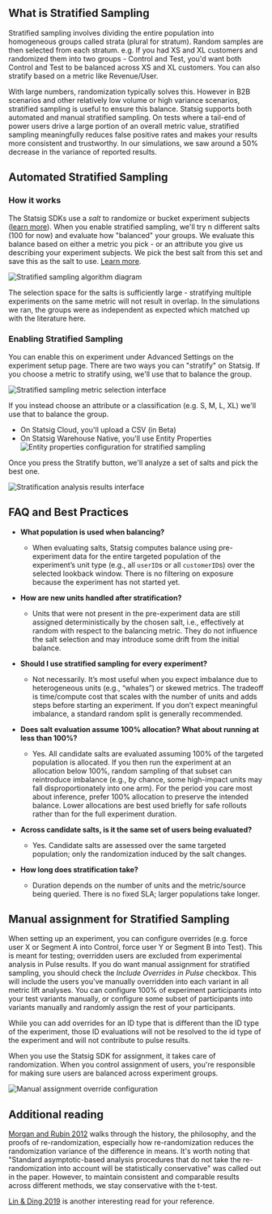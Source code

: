 
## What is Stratified Sampling

Stratified sampling involves dividing the entire population into homogeneous groups called strata (plural for stratum). Random samples are then selected from each stratum. e.g. If you had XS and XL customers and randomized them into two groups - Control and Test, you'd want both Control and Test to be balanced across XS and XL customers. You can also stratify based on a metric like Revenue/User.

With large numbers, randomization typically solves this. However in B2B scenarios and other relatively low volume or high variance scenarios, stratified sampling is useful to ensure this balance. Statsig supports both automated and manual stratified sampling. On tests where a tail-end of power users drive a large portion of an overall metric value, stratified sampling meaningfully reduces false positive rates and makes your results more consistent and trustworthy. In our simulations, we saw around a 50% decrease in the variance of reported results.

## Automated Stratified Sampling

### How it works

The Statsig SDKs use a _salt_ to randomize or bucket experiment subjects ([learn more](/faq#how-does-bucketing-within-the-statsig-sdks-work)). When you enable stratified sampling, we'll try n different salts (100 for now) and evaluate how "balanced" your groups. We evaluate this balance based on either a metric you pick - or an attribute you give us describing your experiment subjects. We pick the best salt from this set and save this as the salt to use. [Learn more](https://statsig.com/blog/introducing-stratified-sampling).
<Frame>
  <img src="https://github.com/statsig-io/docs/assets/31516123/99f72b83-9f14-45a3-aa6e-ffcbd6211ec7" alt="Stratified sampling algorithm diagram" />
</Frame>

The selection space for the salts is sufficiently large - stratifying multiple experiments on the same metric will not result in overlap. In the simulations we ran, the groups were as independent as expected which matched up with the literature here.

### Enabling Stratified Sampling

You can enable this on experiment under Advanced Settings on the experiment setup page. There are two ways you can "stratify" on Statsig.
If you choose a metric to stratify using, we'll use that to balance the group.
<Frame>
  <img src="https://github.com/statsig-io/docs/assets/31516123/0cfc499d-4fdf-44a8-ba2a-3537ba5bb904" alt="Stratified sampling metric selection interface" />
</Frame>

If you instead choose an attribute or a classification (e.g. S, M, L, XL) we'll use that to balance the group.

- On Statsig Cloud, you'll upload a CSV (in Beta)
- On Statsig Warehouse Native, you'll use Entity Properties
  <Frame>
    <img src="https://github.com/statsig-io/docs/assets/31516123/102a839f-37fd-4443-807a-4b269f137490" alt="Entity properties configuration for stratified sampling" />
  </Frame>

Once you press the Stratify button, we'll analyze a set of salts and pick the best one.
<Frame>
  <img src="https://github.com/statsig-io/docs/assets/31516123/412f5c78-8c4f-4f16-88d3-60d3d3555ffd" alt="Stratification analysis results interface" />
</Frame>

## FAQ and Best Practices

- **What population is used when balancing?**

  - When evaluating salts, Statsig computes balance using pre-experiment data for the entire targeted population of the experiment’s unit type (e.g., all `userID`s or all `customerID`s) over the selected lookback window. There is no filtering on exposure because the experiment has not started yet.

- **How are new units handled after stratification?**

  - Units that were not present in the pre-experiment data are still assigned deterministically by the chosen salt, i.e., effectively at random with respect to the balancing metric. They do not influence the salt selection and may introduce some drift from the initial balance.

- **Should I use stratified sampling for every experiment?**

  - Not necessarily. It’s most useful when you expect imbalance due to heterogeneous units (e.g., “whales”) or skewed metrics. The tradeoff is time/compute cost that scales with the number of units and adds steps before starting an experiment. If you don’t expect meaningful imbalance, a standard random split is generally recommended.

- **Does salt evaluation assume 100% allocation? What about running at less than 100%?**

  - Yes. All candidate salts are evaluated assuming 100% of the targeted population is allocated. If you then run the experiment at an allocation below 100%, random sampling of that subset can reintroduce imbalance (e.g., by chance, some high-impact units may fall disproportionately into one arm). For the period you care most about inference, prefer 100% allocation to preserve the intended balance. Lower allocations are best used briefly for safe rollouts rather than for the full experiment duration.

- **Across candidate salts, is it the same set of users being evaluated?**

  - Yes. Candidate salts are assessed over the same targeted population; only the randomization induced by the salt changes.

- **How long does stratification take?**
  - Duration depends on the number of units and the metric/source being queried. There is no fixed SLA; larger populations take longer.

## Manual assignment for Stratified Sampling

When setting up an experiment, you can configure overrides (e.g. force user X or Segment A into Control, force user Y or Segment B into Test). This is meant for testing; overridden users are excluded from experimental analysis in Pulse results. If you do want manual assignment for stratified sampling, you should check the _Include Overrides in Pulse_ checkbox. This will include the users you've manually overridden into each variant in all metric lift analyses. You can configure 100% of experiment participants into your test variants manually, or configure some subset of participants into variants manually and randomly assign the rest of your participants.

<Note>
While you can add overrides for an ID type that is different than the ID type of the experiment, those ID evaluations will not be resolved to the id type of the experiment and will not contribute to pulse results.
</Note>

When you use the Statsig SDK for assignment, it takes care of randomization. When you control assignment of users, you're responsible for making sure users are balanced across experiment groups.

<Frame>
  <img src="https://user-images.githubusercontent.com/31516123/230964234-8cc81f66-f4f8-4f37-b6df-6d36d0d7ab98.png" alt="Manual assignment override configuration" />
</Frame>

## Additional reading

[Morgan and Rubin 2012](https://projecteuclid.org/journals/annals-of-statistics/volume-40/issue-2/Rerandomization-to-improve-covariate-balance-in-experiments/10.1214/12-AOS1008.full) walks through the history, the philosophy, and the proofs of re-randomization, especially how re-randomization reduces the randomization variance of the difference in means. It's worth noting that "Standard asymptotic-based analysis procedures that do not take the re-randomization into account will be statistically conservative" was called out in the paper. However, to maintain consistent and comparable results across different methods, we stay conservative with the t-test.

[Lin & Ding 2019](https://arxiv.org/abs/1906.11291) is another interesting read for your reference.
